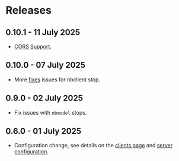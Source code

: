 # Releases

## 0.10.1 - 11 July 2025

- [CORS Support](https://github.com/datalayer/jupyter-mcp-server/pull/29).

## 0.10.0 - 07 July 2025

- More [fixes](https://github.com/datalayer/jupyter-mcp-server/pull/28) issues for nbclient stop.

## 0.9.0 - 02 July 2025

- Fix issues with `nbmodel` stops.

## 0.6.0 - 01 July 2025

- Configuration change, see details on the [clients page](/clients) and [server configuration](/server-configuration).
